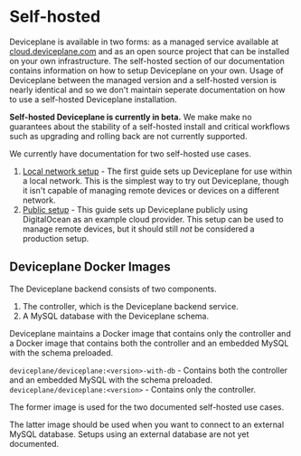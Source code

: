 
<Docs title="Self-hosted">

# Self-hosted

Deviceplane is available in two forms: as a managed service available at [cloud.deviceplane.com](https://cloud.deviceplane.com/) and as an open source project that can be installed on your own infrastructure. The self-hosted section of our documentation contains information on how to setup Deviceplane on your own. Usage of Deviceplane between the managed version and a self-hosted version is nearly identical and so we don't maintain seperate documentation on how to use a self-hosted Deviceplane installation.

**Self-hosted Deviceplane is currently in beta.** We make make no guarantees about the stability of a self-hosted install and critical workflows such as upgrading and rolling back are not currently supported.

We currently have documentation for two self-hosted use cases.

1. [Local network setup](./local-setup) - The first guide sets up Deviceplane for use within a local network. This is the simplest way to try out Deviceplane, though it isn't capable of managing remote devices or devices on a different network.
1. [Public setup](./public-setup) - This guide sets up Deviceplane publicly using DigitalOcean as an example cloud provider. This setup can be used to manage remote devices, but it should still *not* be considered a production setup.

## Deviceplane Docker Images

The Deviceplane backend consists of two components.

1. The controller, which is the Deviceplane backend service.
1. A MySQL database with the Deviceplane schema.

Deviceplane maintains a Docker image that contains only the controller and a Docker image that contains both the controller and an embedded MySQL with the schema preloaded.

`deviceplane/deviceplane:<version>-with-db` - Contains both the controller and an embedded MySQL with the schema preloaded.
`deviceplane/deviceplane:<version>` - Contains only the controller.

The former image is used for the two documented self-hosted use cases.

The latter image should be used when you want to connect to an external MySQL database. Setups using an external database are not yet documented.

</Docs>
